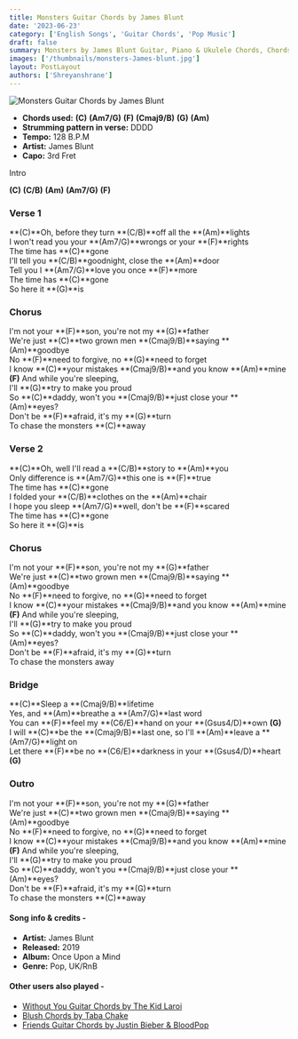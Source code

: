 ```yaml
---
title: Monsters Guitar Chords by James Blunt
date: '2023-06-23'
category: ['English Songs', 'Guitar Chords', 'Pop Music']
draft: false
summary: Monsters by James Blunt Guitar, Piano & Ukulele Chords, Chords used - (C) (Am7/G) (F) (Cmaj9/B) (G) (Am), Capo - 3rd Fret, Key - C
images: ['/thumbnails/monsters-James-blunt.jpg']
layout: PostLayout
authors: ['Shreyanshrane']
---
```


![Monsters Guitar Chords by James Blunt](/thumbnails/monsters-James-blunt.jpg)

- **Chords used:** **(C)** **(Am7/G)** **(F)** **(Cmaj9/B)** **(G)** **(Am)**
- **Strumming pattern in verse:** DDDD
- **Tempo:** 128 B.P.M
- **Artist:** James Blunt
- **Capo:** 3rd Fret

Intro

**(C)** **(C/B)** **(Am)** **(Am7/G)** **(F)**

### Verse 1

**(C)**Oh, before they turn **(C/B)**off all the **(Am)**lights\
I won't read you your **(Am7/G)**wrongs or your **(F)**rights\
The time has **(C)**gone\
I'll tell you **(C/B)**goodnight, close the **(Am)**door\
Tell you I **(Am7/G)**love you once **(F)**more\
The time has **(C)**gone\
So here it **(G)**is

### Chorus

I'm not your **(F)**son, you're not my **(G)**father\
We're just **(C)**two grown men **(Cmaj9/B)**saying **(Am)**goodbye\
No **(F)**need to forgive, no **(G)**need to forget\
I know **(C)**your mistakes **(Cmaj9/B)**and you know **(Am)**mine\
**(F)** And while you're sleeping,\
I'll **(G)**try to make you proud\
So **(C)**daddy, won't you **(Cmaj9/B)**just close your **(Am)**eyes?\
Don't be **(F)**afraid, it's my **(G)**turn\
To chase the monsters **(C)**away

### Verse 2

**(C)**Oh, well I'll read a **(C/B)**story to **(Am)**you\
Only difference is **(Am7/G)**this one is **(F)**true\
The time has **(C)**gone\
I folded your **(C/B)**clothes on the **(Am)**chair\
I hope you sleep **(Am7/G)**well, don't be **(F)**scared\
The time has **(C)**gone\
So here it **(G)**is

### Chorus

I'm not your **(F)**son, you're not my **(G)**father\
We're just **(C)**two grown men **(Cmaj9/B)**saying **(Am)**goodbye\
No **(F)**need to forgive, no **(G)**need to forget\
I know **(C)**your mistakes **(Cmaj9/B)**and you know **(Am)**mine\
**(F)** And while you're sleeping,\
I'll **(G)**try to make you proud\
So **(C)**daddy, won't you **(Cmaj9/B)**just close your **(Am)**eyes?\
Don't be **(F)**afraid, it's my **(G)**turn\
To chase the monsters away

### Bridge

**(C)**Sleep a **(Cmaj9/B)**lifetime\
Yes, and **(Am)**breathe a **(Am7/G)**last word\
You can **(F)**feel my **(C6/E)**hand on your **(Gsus4/D)**own **(G)**\
I will **(C)**be the **(Cmaj9/B)**last one, so I'll **(Am)**leave a **(Am7/G)**light on\
Let there **(F)**be no **(C6/E)**darkness in your **(Gsus4/D)**heart **(G)**

### Outro

I'm not your **(F)**son, you're not my **(G)**father\
We're just **(C)**two grown men **(Cmaj9/B)**saying **(Am)**goodbye\
No **(F)**need to forgive, no **(G)**need to forget\
I know **(C)**your mistakes **(Cmaj9/B)**and you know **(Am)**mine\
**(F)** And while you're sleeping,\
I'll **(G)**try to make you proud\
So **(C)**daddy, won't you **(Cmaj9/B)**just close your **(Am)**eyes?\
Don't be **(F)**afraid, it's my **(G)**turn\
To chase the monsters **(C)**away

#### Song info & credits -

- **Artist:** James Blunt
- **Released:** 2019
- **Album:** Once Upon a Mind
- **Genre:** Pop, UK/RnB

#### Other users also played -

- [Without You Guitar Chords by The Kid Laroi](https://www.chordsco.com/chords/without-you-guitar-chords-by-the-kid-laroi)
- [Blush Chords by Taba Chake](https://www.chordsco.com/chords/blush-guitar-chords-by-taba-chake)
- [Friends Guitar Chords by Justin Bieber & BloodPop](https://www.chordsco.com/chords/friends-guitar-chords-by-justin-bieber-bloodpop)
